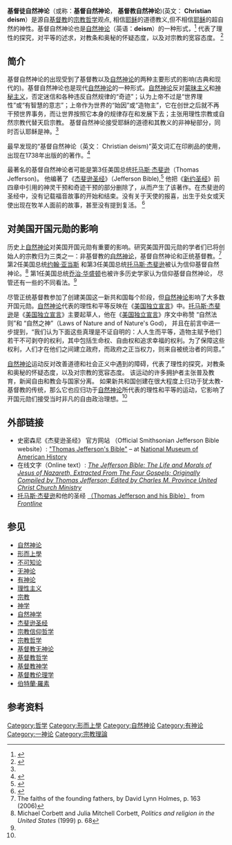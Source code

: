 {{神}}
{{Philosophy-sidebar |expanded=Branches}}
'''基督徒自然神论'''（或称：'''基督自然神论'''， '''基督教自然神论''')(英文： '''Christian deism'''）是源自[[基督教|基督教]]的[[宗教哲学|宗教哲学]]观点, 相信[[耶稣|耶稣]]的道德教义,但不相信[[耶稣|耶稣]]的超自然的神性。基督自然神论也是[[自然神论|自然神论]]（英语：'''deism'''）的一种形式，<ref name=enlightenmentdeism>{{cite web |url=http://www.enlightenmentdeism.com/?page_id=156 |title=Christian Deism |publisher=Enlightenment Deism |access-date=2013-08-25 |archive-date=2017-06-30 |archive-url=https://web.archive.org/web/20170630021750/http://www.enlightenmentdeism.com/?page_id=156 }}</ref>  代表了理性的探究，对平等的述求，对教条和奥秘的怀疑态度，以及对宗教的宽容态度。 <ref name=The-Founding-Fathers>{{cite web|url=https://www.britannica.com/topic/The-Founding-Fathers-Deism-and-Christianity-1272214|title=The Founding Fathers, Deism, and Christianity|author=David L. Holmes|access-date=2021-02-03|archive-date=2017-12-01|archive-url=https://web.archive.org/web/20171201044731/https://www.britannica.com/topic/The-Founding-Fathers-Deism-and-Christianity-1272214}}</ref>

==简介==
基督自然神论的出现受到了基督教以及[[自然神论|自然神论]]的两种主要形式的影响(古典和现代的)。基督自然神论也是现代[[自然神论|自然神论]]的一种形式。[[自然神论|自然神论]]反对[[蒙昧主义|蒙昧主义]]和[[神秘主义|神秘主义]]，否定迷信和各种违反自然规律的“奇迹”；认为上帝不过是“世界理性”或“有智慧的意志”；上帝作为世界的“始因”或“造物主”，它在创世之后就不再干预世界事务，而让世界按照它本身的规律存在和发展下去；主张用理性宗教或自然宗教代替天启宗教。 基督自然神论接受耶稣的道德和其教义的非神秘部分，同时否认耶稣是神。<ref name=enlightenmentdeism></ref> 

最早发现的“基督自然神论（英文： Christian deism)”英文词汇在印刷品的使用，出现在1738年出版的{{link-en|Thomas Morgan (deist)}}的著作。<ref>{{cite book | url=https://archive.org/details/moralphilosopher001morg | page=[https://archive.org/details/moralphilosopher001morg/page/189 189] | title=The moral philosopher: In a dialogue between Philalethes a Christian deist, and Theophanes a Christian Jew | publisher=Published by the author. | first=Thomas | last=Morgan | author-link=Thomas Morgan (deist) | year=1738}}</ref>

最著名的基督自然神论者可能是第3任美国总统[[托马斯·杰斐逊|托马斯·杰斐逊]]（Thomas Jefferson)。 他编著了《[[杰斐逊圣经|杰斐逊圣经]]》（Jefferson Bible),<ref>{{cite web|url=http://www.christianpost.com/news/humanists-create-new-jefferson-bible-deliver-copies-to-obama-congress-88249/|title=Humanists Create New 'Jefferson Bible;' Deliver Copies to Obama, Congress|work=Christian Post|access-date=2021-02-02|archive-date=2021-02-14|archive-url=https://web.archive.org/web/20210214222639/https://www.christianpost.com/news/humanists-create-new-jefferson-bible-deliver-copies-to-obama-congress-88249/}}</ref>
他把《[[新约圣经|新约圣经]]》前四章中引用的神灵干预和奇迹干预的部分删除了，从而产生了该著作。在杰斐逊的圣经中，没有记载福音故事的开始和结束。没有关于天使的报喜，出生于处女或天使出现在牧羊人面前的故事，甚至没有提到复活。 <ref>{{cite web|url=https://www.pbs.org/wgbh/pages/frontline/shows/religion/jesus/jefferson.html|title=Thomas Jefferson and his Bible|author=Marilyn Mellowes|work=Christian Post|access-date=2021-02-01|archive-date=2021-01-26|archive-url=https://web.archive.org/web/20210126115817/https://www.pbs.org/wgbh/pages/frontline/shows/religion/jesus/jefferson.html}}</ref>

==对美国开国元勋的影响==
历史上[[自然神论|自然神论]]对美国开国元勋有重要的影响。研究美国开国元勋的学者们已将创始人的宗教归为三类之一：非基督教的[[自然神论|自然神论]]，基督自然神论和正统基督教。<ref>The faiths of the founding fathers, by David Lynn Holmes, p. 163 (2006)</ref>  第2任美国总统[[约翰·亚当斯|约翰·亚当斯]] 和第3任美国总统[[托马斯·杰斐逊|托马斯·杰斐逊]]被认为信仰基督自然神论。<ref>Michael Corbett and Julia Mitchell Corbett, ''Politics and religion in the United States'' (1999) p. 68</ref> 第1任美国总统[[乔治·华盛顿|乔治·华盛顿]]也被许多历史学家认为信仰基督自然神论， 尽管还有一些的不同看法。<ref name=The-Founding-Fathers></ref>

尽管正统基督教参加了创建美国这一新共和国每个阶段，但[[自然神论|自然神论]]影响了大多数开国元勋。[[自然神论|自然神论]]代表的理性和平等反映在《[[美国独立宣言|美国独立宣言]]》中。[[托马斯·杰斐逊|托马斯·杰斐逊]]是《[[美国独立宣言|美国独立宣言]]》主要起草人，他在《[[美国独立宣言|美国独立宣言]]》序文中称赞 “自然法则”和 “自然之神”（Laws of Nature and of Nature's God)， 并且在前言中进一步提到，“我们认为下面这些真理是不证自明的：人人生而平等，造物主赋予他们若干不可剥夺的权利，其中包括生命权、自由权和追求幸福的权利。为了保障这些权利，人们才在他们之间建立政府，而政府之正当权力，则来自被统治者的同意。”

[[自然神论|自然神论]]运动反对改善道德和社会正义中遇到的障碍，代表了理性的探究，对教条和奥秘的怀疑态度，以及对宗教的宽容态度。 该运动的许多拥护者主张普及教育，新闻自由和教会与国家分离。 如果新共和国创建在很大程度上归功于犹太教-基督教的传统，那么它也应归功于[[自然神论|自然神论]]所代表的理性和平等的运动，它影响了开国元勋们接受当时非凡的自由政治理想。<ref name=The-Founding-Fathers></ref>

== 外部链接 ==
* 史密森尼《杰斐逊圣经》 官方网站 （Official Smithsonian Jefferson Bible website）: [http://americanhistory.si.edu/jeffersonbible "Thomas Jefferson's Bible"] {{Wayback|url=http://americanhistory.si.edu/jeffersonbible |date=20161006185712 }} – at [[National_Museum_of_American_History|National Museum of American History]]
*  在线文字（Online text）: [http://www.nationallibertyalliance.org/files/docs/foundingdocs/Jefferson%20Bible.pdf ''The Jefferson Bible: The Life and Morals of Jesus of Nazareth, Extracted From The Four Gospels; Originally Compiled by Thomas Jefferson; Edited by Charles M. Province United Christ Church Ministry''] {{Wayback|url=http://www.nationallibertyalliance.org/files/docs/foundingdocs/Jefferson%20Bible.pdf |date=20200622155825 }}
* [[托马斯·杰斐逊|托马斯·杰斐逊]]和他的圣经 [https://www.pbs.org/wgbh/pages/frontline/shows/religion/jesus/jefferson.html （Thomas Jefferson and his Bible）] {{Wayback|url=https://www.pbs.org/wgbh/pages/frontline/shows/religion/jesus/jefferson.html |date=20210126115817 }} from ''[[Frontline_(U.S._TV_series)|Frontline]]''

== 参见 ==
* [[自然神论|自然神论]]
* [[形而上學|形而上學]]
* [[不可知论|不可知论]]
* [[无神论|无神论]]
* [[有神论|有神论]]
* [[理性主义|理性主义]]
* [[宗教|宗教]]
* [[神学|神学]]
* [[自然神学|自然神学]]
* [[杰斐逊圣经|杰斐逊圣经]]
* [[宗教信仰哲学|宗教信仰哲学]]
* [[宗教哲学|宗教哲学]]
* [[基督教无神论|基督教无神论]]
* [[基督教哲学|基督教哲学]]
* [[基督教神学|基督教神学]]
* [[基督教伦理学|基督教伦理学]]
* [[伯特蘭·羅素|伯特蘭·羅素]]

==参考资料==
{{reflist}}


{{哲学}}
{{宗教哲学}}
{{神学}}
{{基督教神学}}

[[Category:哲学|Category:哲学]]
[[Category:形而上學|Category:形而上學]]
[[Category:自然神论|Category:自然神论]]
[[Category:有神论|Category:有神论]]
[[Category:一神论|Category:一神论]]
[[Category:宗教理論|Category:宗教理論]]